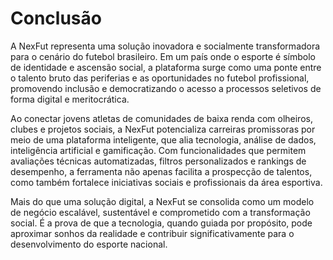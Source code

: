 # Conclusão

A NexFut representa uma solução inovadora e socialmente transformadora para o cenário do futebol brasileiro. Em um país onde o esporte é símbolo de identidade e ascensão social, a plataforma surge como uma ponte entre o talento bruto das periferias e as oportunidades no futebol profissional, promovendo inclusão e democratizando o acesso a processos seletivos de forma digital e meritocrática.

Ao conectar jovens atletas de comunidades de baixa renda com olheiros, clubes e projetos sociais, a NexFut potencializa carreiras promissoras por meio de uma plataforma inteligente, que alia tecnologia, análise de dados, inteligência artificial e gamificação. Com funcionalidades que permitem avaliações técnicas automatizadas, filtros personalizados e rankings de desempenho, a ferramenta não apenas facilita a prospecção de talentos, como também fortalece iniciativas sociais e profissionais da área esportiva.

Mais do que uma solução digital, a NexFut se consolida como um modelo de negócio escalável, sustentável e comprometido com a transformação social. É a prova de que a tecnologia, quando guiada por propósito, pode aproximar sonhos da realidade e contribuir significativamente para o desenvolvimento do esporte nacional.
